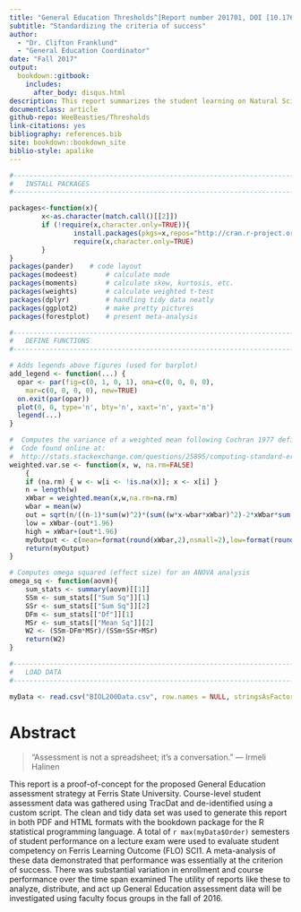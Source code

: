 ```yaml
--- 
title: "General Education Thresholds^[Report number 201701, DOI [10.17605/OSF.IO/35GSR](https://doi.org/10.17605/OSF.IO/35GSR)]"
subtitle: "Standardizing the criteria of success"
author: 
  - "Dr. Clifton Franklund"
  - "General Education Coordinator"
date: "Fall 2017"
output: 
  bookdown::gitbook:
    includes:
      after_body: disqus.html
description: This report summarizes the student learning on Natural Sciences FLO SCI1 for a 200-level Biology course over a period of thirteen semesters.
documentclass: article
github-repo: WeeBeasties/Thresholds
link-citations: yes
bibliography: references.bib
site: bookdown::bookdown_site
biblio-style: apalike
---
```

\addtolength{\headheight}{0.7cm}
\thispagestyle{fancyplain}
\lhead{\includegraphics[height=0.5cm]{art/logo.png}}
\rhead{}
\renewcommand{\headrulewidth}{0pt}

```R

#----------------------------------------------------------------------------------------
#	INSTALL PACKAGES
#----------------------------------------------------------------------------------------

packages<-function(x){
        x<-as.character(match.call()[[2]])
        if (!require(x,character.only=TRUE)){
                install.packages(pkgs=x,repos="http://cran.r-project.org")
                require(x,character.only=TRUE)
        }
}
packages(pander)	# code layout
packages(modeest)       # calculate mode
packages(moments)       # calculate skew, kurtosis, etc.
packages(weights)       # calculate weighted t-test
packages(dplyr)         # handling tidy data neatly
packages(ggplot2)       # make pretty pictures
packages(forestplot)    # present meta-analysis
```

```R

#----------------------------------------------------------------------------------------
#	DEFINE FUNCTIONS
#----------------------------------------------------------------------------------------

# Adds legends above figures (used for barplot)
add_legend <- function(...) {
  opar <- par(fig=c(0, 1, 0, 1), oma=c(0, 0, 0, 0),
    mar=c(0, 0, 0, 0), new=TRUE)
  on.exit(par(opar))
  plot(0, 0, type='n', bty='n', xaxt='n', yaxt='n')
  legend(...)
}

#  Computes the variance of a weighted mean following Cochran 1977 definition
#  Code found online at:
#  http://stats.stackexchange.com/questions/25895/computing-standard-error-in-weighted-mean-estimation
weighted.var.se <- function(x, w, na.rm=FALSE)
	{
	if (na.rm) { w <- w[i <- !is.na(x)]; x <- x[i] }
	n = length(w)
	xWbar = weighted.mean(x,w,na.rm=na.rm)
	wbar = mean(w)
	out = sqrt(n/((n-1)*sum(w)^2)*(sum((w*x-wbar*xWbar)^2)-2*xWbar*sum((w-wbar)*(w*x-wbar*xWbar))+xWbar^2*sum((w-wbar)^2)))
	low = xWbar-(out*1.96)
	high = xWbar+(out*1.96)
	myOutput <- c(mean=format(round(xWbar,2),nsmall=2),low=format(round(low,2),nsmall=2),high=format(round(high,2),nsmall=2))
	return(myOutput)
}

# Computes omega squared (effect size) for an ANOVA analysis
omega_sq <- function(aovm){
    sum_stats <- summary(aovm)[[1]]
    SSm <- sum_stats[["Sum Sq"]][1]
    SSr <- sum_stats[["Sum Sq"]][2]
    DFm <- sum_stats[["Df"]][1]
    MSr <- sum_stats[["Mean Sq"]][2]
    W2 <- (SSm-DFm*MSr)/(SSm+SSr+MSr)
    return(W2)
}

```

```R

#----------------------------------------------------------------------------------------
#	LOAD DATA
#----------------------------------------------------------------------------------------

myData <- read.csv("BIOL200Data.csv", row.names = NULL, stringsAsFactors = FALSE)

```

# Abstract {#abstract -}
> "Assessment is not a spreadsheet; it's a conversation."
> --- Irmeli Halinen

This report is a proof-of-concept for the proposed General Education assessment strategy at Ferris State University. Course-level student assessment data was gathered using TracDat and de-identified using a custom script. The clean and tidy data set was used to generate this report in both PDF and HTML formats with the bookdown package for the R statistical programming language. A total of `r max(myData$Order)` semesters of student performance on a lecture exam were used to evaluate student competency on Ferris Learning Outcome (FLO) SCI1. A meta-analysis of these data demonstrated that  performance was essentially at the criterion of success. There was substantial variation in enrollment and course performance over the time span examined The utility of reports like these to analyze, distribute, and act up General Education assessment data will be investigated using faculty focus groups in the fall of 2016.

